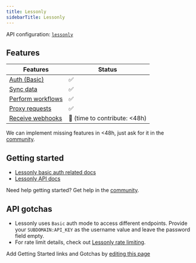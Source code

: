 ```yaml
---
title: Lessonly
sidebarTitle: Lessonly
---
```


API configuration: [`lessonly`](https://nango.dev/providers.yaml)

## Features

| Features | Status |
| - | - |
| [Auth (Basic)](/guides/getting-started/authorize-an-api-from-your-app) | ✅ |
| [Sync data](/guides/getting-started/read-from-an-api) | ✅ |
| [Perform workflows](/guides/getting-started/write-to-an-api) | ✅ |
| [Proxy requests](/guides/proxy-requests-to-an-api) | ✅ |
| [Receive webhooks](/guides/receive-webhooks-from-an-api) | 🚫 (time to contribute: &lt;48h) |

<Tip>We can implement missing features in &lt;48h, just ask for it in the [community](https://nango.dev/slack).</Tip>

## Getting started

-   [Lessonly basic auth related docs](https://docs.lessonly.com/#authentication)
-   [Lessonly API docs](https://docs.lessonly.com)

<Tip>Need help getting started? Get help in the [community](https://nango.dev/slack).</Tip>

## API gotchas

- Lessonly uses `Basic` auth mode to access different endpoints. Provide your `SUBDOMAIN:API_KEY` as the username value and leave the password field empty.
- For rate limit details, check out [Lessonly rate limiting](https://docs.lessonly.com/#rate-limiting).

<Note>Add Getting Started links and Gotchas by [editing this page](https://github.com/nangohq/nango/tree/master/docs-v2/integrations/all/lessonly.mdx)</Note>